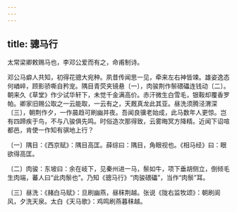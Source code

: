 ```yaml
---
---
---
```

title: 骢马行
---




太常梁卿敕赐马也，李邓公爱而有之，命甫制诗。


邓公马癖人共知，初得花骢大宛种。夙昔传闻思一见，牵来左右神皆竦。雄姿逸态何崷崪，顾影骄嘶自矜宠。隅目青荧夹镜悬〔一〕，肉骏荆作鬃碨礧连钱动〔二〕。朝来久《草堂》作少试华轩下，未觉千金满高价。赤汗微生白雪毛，银鞍却覆香罗帕。卿家旧赐公取之一云能取，一云有之，天厩真龙此其亚。昼洗须腾泾渭深〔三〕，朝荆作夕，一作晨趋可刷幽并夜。吾闻良骥老始成，此马数年人更惊。岂有四蹄疾于鸟，不与八骏俱先鸣。时俗造次那得致，云雾晦冥方降精。近闻下诏喧都邑，肯使一作知有骐地上行？

〔一〕隅目：《西京赋》：隅目高匡。薛综曰：隅目，角眼视也。《相马经》曰：眼欲得高匡。

〔二〕肉骏：东坡曰：余在岐下，见秦州进一马，鬃如牛，项下垂胡侧立，倒倾毛生肉端，蕃人曰“此肉鬃也”。乃知《骢马行》“肉骏碨礧”，当作“肉鬃”耳。

〔三〕昼洗：《赭白马赋》：旦刷幽燕，昼秣荆越。张说《陇右监牧颂》：朝刷阆风，夕洗天泉。太白《天马歌》：鸡鸣刷燕暮秣越。